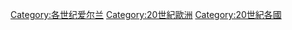 [[Category:各世纪爱尔兰|Category:各世纪爱尔兰]]
[[Category:20世紀歐洲|Category:20世紀歐洲]]
[[Category:20世紀各國|Category:20世紀各國]]